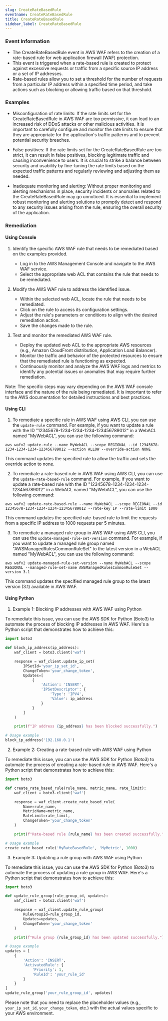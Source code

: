 ```yaml
--- 
slug: CreateRateBasedRule
eventname: CreateRateBasedRule
title: CreateRateBasedRule
sidebar_label: CreateRateBasedRule
---
```

                       
### Event Information

- The CreateRateBasedRule event in AWS WAF refers to the creation of a rate-based rule for web application firewall (WAF) protection.
- This event is triggered when a rate-based rule is created to protect against excessive requests or traffic from a specific source IP address or a set of IP addresses.
- Rate-based rules allow you to set a threshold for the number of requests from a particular IP address within a specified time period, and take actions such as blocking or allowing traffic based on that threshold.


### Examples

- Misconfiguration of rate limits: If the rate limits set for the CreateRateBasedRule in AWS WAF are too permissive, it can lead to an increased risk of DDoS attacks or other malicious activities. It is important to carefully configure and monitor the rate limits to ensure that they are appropriate for the application's traffic patterns and to prevent potential security breaches.

- False positives: If the rate limits set for the CreateRateBasedRule are too strict, it can result in false positives, blocking legitimate traffic and causing inconvenience to users. It is crucial to strike a balance between security and usability by fine-tuning the rate limits based on the expected traffic patterns and regularly reviewing and adjusting them as needed.

- Inadequate monitoring and alerting: Without proper monitoring and alerting mechanisms in place, security incidents or anomalies related to the CreateRateBasedRule may go unnoticed. It is essential to implement robust monitoring and alerting solutions to promptly detect and respond to any security issues arising from the rule, ensuring the overall security of the application.

### Remediation

#### Using Console

1. Identify the specific AWS WAF rule that needs to be remediated based on the examples provided.
   - Log in to the AWS Management Console and navigate to the AWS WAF service.
   - Select the appropriate web ACL that contains the rule that needs to be remediated.

2. Modify the AWS WAF rule to address the identified issue.
   - Within the selected web ACL, locate the rule that needs to be remediated.
   - Click on the rule to access its configuration settings.
   - Adjust the rule's parameters or conditions to align with the desired remediation action.
   - Save the changes made to the rule.

3. Test and monitor the remediated AWS WAF rule.
   - Deploy the updated web ACL to the appropriate AWS resources (e.g., Amazon CloudFront distribution, Application Load Balancer).
   - Monitor the traffic and behavior of the protected resources to ensure that the remediated rule is functioning as expected.
   - Continuously monitor and analyze the AWS WAF logs and metrics to identify any potential issues or anomalies that may require further remediation.

Note: The specific steps may vary depending on the AWS WAF console interface and the nature of the rule being remediated. It is important to refer to the AWS documentation for detailed instructions and best practices.

#### Using CLI

1. To remediate a specific rule in AWS WAF using AWS CLI, you can use the `update-rule` command. For example, if you want to update a rule with the ID "12345678-1234-1234-1234-123456789012" in a WebACL named "MyWebACL", you can use the following command:

```
aws wafv2 update-rule --name MyWebACL --scope REGIONAL --id 12345678-1234-1234-1234-123456789012 --action ALLOW --override-action NONE
```

This command updates the specified rule to allow the traffic and sets the override action to none.

2. To remediate a rate-based rule in AWS WAF using AWS CLI, you can use the `update-rate-based-rule` command. For example, if you want to update a rate-based rule with the ID "12345678-1234-1234-1234-123456789012" in a WebACL named "MyWebACL", you can use the following command:

```
aws wafv2 update-rate-based-rule --name MyWebACL --scope REGIONAL --id 12345678-1234-1234-1234-123456789012 --rate-key IP --rate-limit 1000
```

This command updates the specified rate-based rule to limit the requests from a specific IP address to 1000 requests per 5 minutes.

3. To remediate a managed rule group in AWS WAF using AWS CLI, you can use the `update-managed-rule-set-version` command. For example, if you want to update a managed rule group named "AWSManagedRulesCommonRuleSet" to the latest version in a WebACL named "MyWebACL", you can use the following command:

```
aws wafv2 update-managed-rule-set-version --name MyWebACL --scope REGIONAL --managed-rule-set-name AWSManagedRulesCommonRuleSet --version 3.1
```

This command updates the specified managed rule group to the latest version (3.1) available in AWS WAF.

#### Using Python

1. Example 1: Blocking IP addresses with AWS WAF using Python

To remediate this issue, you can use the AWS SDK for Python (Boto3) to automate the process of blocking IP addresses in AWS WAF. Here's a Python script that demonstrates how to achieve this:

```python
import boto3

def block_ip_address(ip_address):
    waf_client = boto3.client('waf')

    response = waf_client.update_ip_set(
        IPSetId='your_ip_set_id',
        ChangeToken='your_change_token',
        Updates=[
            {
                'Action': 'INSERT',
                'IPSetDescriptor': {
                    'Type': 'IPV4',
                    'Value': ip_address
                }
            }
        ]
    )

    print(f"IP address {ip_address} has been blocked successfully.")

# Usage example
block_ip_address('192.168.0.1')
```

2. Example 2: Creating a rate-based rule with AWS WAF using Python

To remediate this issue, you can use the AWS SDK for Python (Boto3) to automate the process of creating a rate-based rule in AWS WAF. Here's a Python script that demonstrates how to achieve this:

```python
import boto3

def create_rate_based_rule(rule_name, metric_name, rate_limit):
    waf_client = boto3.client('waf')

    response = waf_client.create_rate_based_rule(
        Name=rule_name,
        MetricName=metric_name,
        RateLimit=rate_limit,
        ChangeToken='your_change_token'
    )

    print(f"Rate-based rule {rule_name} has been created successfully.")

# Usage example
create_rate_based_rule('MyRateBasedRule', 'MyMetric', 1000)
```

3. Example 3: Updating a rule group with AWS WAF using Python

To remediate this issue, you can use the AWS SDK for Python (Boto3) to automate the process of updating a rule group in AWS WAF. Here's a Python script that demonstrates how to achieve this:

```python
import boto3

def update_rule_group(rule_group_id, updates):
    waf_client = boto3.client('waf')

    response = waf_client.update_rule_group(
        RuleGroupId=rule_group_id,
        Updates=updates,
        ChangeToken='your_change_token'
    )

    print(f"Rule group {rule_group_id} has been updated successfully.")

# Usage example
updates = [
    {
        'Action': 'INSERT',
        'ActivatedRule': {
            'Priority': 1,
            'RuleId': 'your_rule_id'
        }
    }
]
update_rule_group('your_rule_group_id', updates)
```

Please note that you need to replace the placeholder values (e.g., `your_ip_set_id`, `your_change_token`, etc.) with the actual values specific to your AWS environment.


 